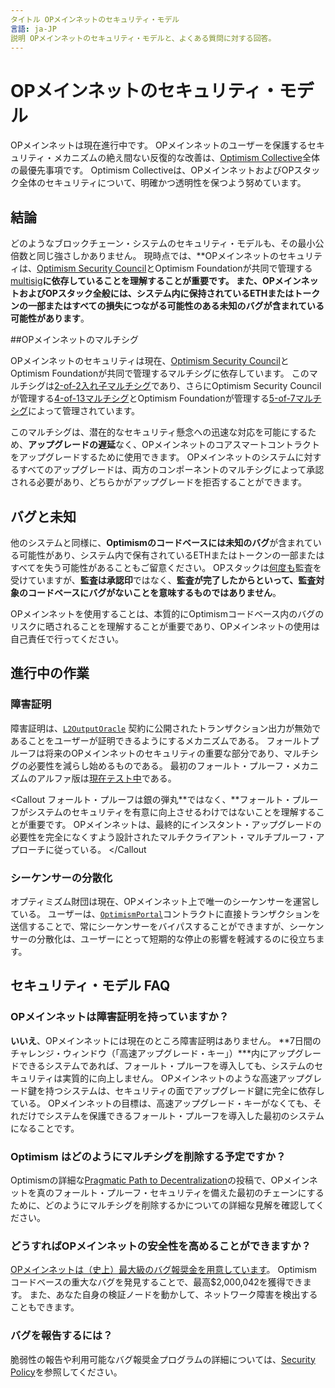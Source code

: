 ```yaml
---
タイトル OPメインネットのセキュリティ・モデル
言語: ja-JP
説明 OPメインネットのセキュリティ・モデルと、よくある質問に対する回答。
---
```



# OPメインネットのセキュリティ・モデル

OPメインネットは現在進行中です。
OPメインネットのユーザーを保護するセキュリティ・メカニズムの絶え間ない反復的な改善は、[Optimism Collective](https://community.optimism.io/docs/governance/)全体の最優先事項です。
Optimism Collectiveは、OPメインネットおよびOPスタック全体のセキュリティについて、明確かつ透明性を保つよう努めています。

## 結論

どのようなブロックチェーン・システムのセキュリティ・モデルも、その最小公倍数と同じ強さしかありません。
現時点では、**OPメインネットのセキュリティは、[Optimism Security Council](https://gov.optimism.io/t/intro-to-optimisms-security-council/6885)とOptimism Foundationが共同で管理する[multisig](https://etherscan.io/address/0x5a0Aae59D09fccBdDb6C6CcEB07B7279367C3d2A)**に依存していることを理解することが重要です。
また、OPメインネットおよびOPスタック全般には、システム内に保持されているETHまたはトークンの一部またはすべての損失につながる可能性のある未知のバグが含まれている可能性があります**。

##OPメインネットのマルチシグ

OPメインネットのセキュリティは現在、[Optimism Security Council](https://gov.optimism.io/t/intro-to-optimisms-security-council/6885)とOptimism Foundationが共同で管理するマルチシグに依存しています。
このマルチシグは[2-of-2入れ子マルチシグ](https://etherscan.io/address/0x5a0Aae59D09fccBdDb6C6CcEB07B7279367C3d2A)であり、さらにOptimism Security Councilが管理する[4-of-13マルチシグ](https://etherscan.io/address/0xc2819DC788505Aac350142A7A707BF9D03E3Bd03)とOptimism Foundationが管理する[5-of-7マルチシグ](https://etherscan.io/address/0x847B5c174615B1B7fDF770882256e2D3E95b9D92)によって管理されています。

このマルチシグは、潜在的なセキュリティ懸念への迅速な対応を可能にするため、**アップグレードの遅延**なく、OPメインネットのコアスマートコントラクトをアップグレードするために使用できます。
OPメインネットのシステムに対するすべてのアップグレードは、両方のコンポーネントのマルチシグによって承認される必要があり、どちらかがアップグレードを拒否することができます。

## バグと未知

他のシステムと同様に、**Optimismのコードベースには未知のバグ**が含まれている可能性があり、システム内で保有されているETHまたはトークンの一部またはすべてを失う可能性があることもご留意ください。
OPスタックは[何度も](https://github.com/ethereum-optimism/optimism/tree/v1.1.4/technical-documents/security-reviews)監査を受けていますが、**監査は承認印**ではなく、**監査が完了したからといって、監査対象のコードベースにバグがないことを意味するものではありません**。

OPメインネットを使用することは、本質的にOptimismコードベース内のバグのリスクに晒されることを理解することが重要であり、OPメインネットの使用は自己責任で行ってください。

## 進行中の作業

### 障害証明

障害証明は、[`L2OutputOracle`](https://github.com/ethereum-optimism/optimism/blob/5877ee24cc9aaef5848c1372e0e196707fb336a0/packages/contracts-bedrock/src/L1/L2OutputOracle.sol) 契約に公開されたトランザクション出力が無効であることをユーザーが証明できるようにするメカニズムである。
フォールトプルーフは将来のOPメインネットのセキュリティの重要な部分であり、マルチシグの必要性を減らし始めるものである。
最初のフォールト・プルーフ・メカニズムのアルファ版は[現在テスト中](https://blog.oplabs.co/building-a-fault-proof-system/)である。

<Callout
フォールト・プルーフは銀の弾丸**ではなく、**フォールト・プルーフがシステムのセキュリティを有意に向上させるわけではないことを理解することが重要です。
OPメインネットは、最終的にインスタント・アップグレードの必要性を完全になくすよう設計されたマルチクライアント・マルチプルーフ・アプローチに従っている。
</Callout

### シーケンサーの分散化

オプティミズム財団は現在、OPメインネット上で唯一のシーケンサーを運営している。
ユーザーは、[`OptimismPortal`](https://github.com/ethereum-optimism/optimism/blob/5877ee24cc9aaef5848c1372e0e196707fb336a0/packages/contracts-bedrock/src/L1/OptimismPortal.sol)コントラクトに直接トランザクションを送信することで、常にシーケンサーをバイパスすることができますが、シーケンサーの分散化は、ユーザーにとって短期的な停止の影響を軽減するのに役立ちます。

## セキュリティ・モデル FAQ

### OPメインネットは障害証明を持っていますか？

**いいえ**、OPメインネットには現在のところ障害証明はありません。
**7日間のチャレンジ・ウィンドウ（「高速アップグレード・キー」）***内にアップグレードできるシステムであれば、フォールト・プルーフを導入しても、システムのセキュリティは実質的に向上しません。
OPメインネットのような高速アップグレード鍵を持つシステムは、セキュリティの面でアップグレード鍵に完全に依存している。
OPメインネットの目標は、高速アップグレード・キーがなくても、それだけでシステムを保護できるフォールト・プルーフを導入した最初のシステムになることです。

### Optimism はどのようにマルチシグを削除する予定ですか？

Optimismの詳細な[Pragmatic Path to Decentralization](https://web.archive.org/web/20230331065342/https://medium.com/ethereum-optimism/our-pragmatic-path-to-decentralization-cb5805ca43c1)の投稿で、OPメインネットを真のフォールト・プルーフ・セキュリティを備えた最初のチェーンにするために、どのようにマルチシグを削除するかについての詳細な見解を確認してください。

### どうすればOPメインネットの安全性を高めることができますか？

[OPメインネットは（史上）最大級のバグ報奨金を用意しています](/chain/security/security-policy)。
Optimismコードベースの重大なバグを発見することで、最高$2,000,042を獲得できます。
また、あなた自身の検証ノードを動かして、ネットワーク障害を検出することもできます。

### バグを報告するには？

脆弱性の報告や利用可能なバグ報奨金プログラムの詳細については、[Security Policy](/chain/security/security-policy)を参照してください。
